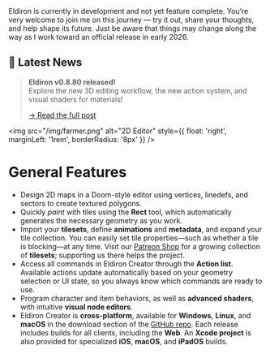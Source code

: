 
<Admonition type="warning" title="Development Warning">
  Eldiron is currently in development and not yet feature complete.  
  You’re very welcome to join me on this journey — try it out, share your thoughts, and help shape its future.  
  Just be aware that things may change along the way as I work toward an official release in early 2026.
</Admonition>

## 📰 Latest News

> **Eldiron v0.8.80 released!**  
> Explore the new 3D editing workflow, the new action system, and visual shaders for materials!
>  
> [→ Read the full post](/blog/2025/10/23/eldiron-v0.8.80)


<img src="/img/farmer.png" alt="2D Editor" style={{ float: 'right', marginLeft: '1rem', borderRadius: '8px' }} />

# General Features

- Design 2D maps in a Doom-style editor using vertices, linedefs, and sectors to create textured polygons.
- Quickly *paint* with tiles using the **Rect** tool, which automatically generates the necessary geometry as you work.
- Import your **tilesets**, define **animations** and **metadata**, and expand your tile collection. You can easily set tile properties—such as whether a tile is blocking—at any time. Visit our [Patreon Shop](https://www.patreon.com/c/eldiron/shop) for a growing collection of **tilesets**; supporting us there helps the project.
- Access all commands in Eldiron Creator through the **Action list**. Available actions update automatically based on your geometry selection or UI state, so you always know which commands are ready to use.
- Program character and item behaviors, as well as **advanced shaders**, with intuitive **visual node editors**.
- Eldiron Creator is **cross-platform**, available for **Windows**, **Linux**, and **macOS** in the download section of the [GitHub repo](https://github.com/markusmoenig/Eldiron/releases). Each release includes builds for all clients, including the **Web**. An **Xcode project** is also provided for specialized **iOS**, **macOS**, and **iPadOS** builds.


